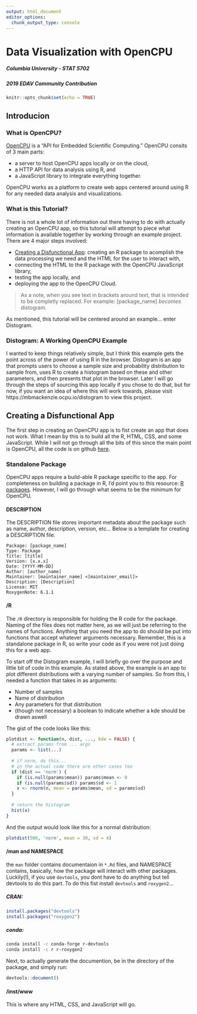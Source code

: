 ```yaml
---
output: html_document
editor_options: 
  chunk_output_type: console
---
```

# Data Visualization with OpenCPU
##### Columbia University - STAT 5702
##### 2019 EDAV Community Contribution

```r
knitr::opts_chunk$set(echo = TRUE)
```

## Introducion

### What is OpenCPU?
[OpenCPU](https://www.opencpu.org/) is a "API for Embedded Scientific Computing." OpenCPU consits of 3 main parts:

- a server to host OpenCPU apps locally or on the cloud,
- a HTTP API for data analysis using R, and
- a JavaScript library to integrate everything together. 

OpenCPU works as a platform to create web apps centered around using R for any needed data analysis and visualizations. 

### What is this Tutorial? 
There is not a whole lot of information out there having to do with actually creating an OpenCPU app, so this tutorial will attempt to piece what information is available together by working through an example project. There are 4 major steps involved:

- [Creating a Disfunctional App](#creating-a-disfunctional-app): creating an R package to acomplish the data processing we need and the HTML for the user to interact with, 
- connecting the HTML to the R package with the OpenCPU JavaScript library, 
- testing the app locally, and
- deploying the app to the OpenCPU Cloud. 

> As a note, when you see text in brackets around text, that is intended to be completly replaced. For example: [package_name] _becomes_ distogram.

As mentioned, this tutorial will be centered around an example... enter Distogram. 

### Distogram: A Working OpenCPU Example
I wanted to keep things relatively simple, but I think this example gets the point across of the power of using R in the browser. Distogram is an app that prompts users to choose a sample size and probability distribution to sample from, uses R to create a histogram based on these and other parameters, and then presents that plot in the browser. Later I will go through the steps of sourcing this app locally if you chose to do that, but for now, if you want an idea of where this will work towards, please visit https://mbmackenzie.ocpu.io/distogram to view this project.

## Creating a Disfunctional App
The first step in creating an OpenCPU app is to fist create an app that does not work. What I mean by this is to build all the R, HTML, CSS, and some JavaScript. While I will not go through all the bits of this since the main point is OpenCPU, all the code is on github [here](https://github.com/mbmackenzie/distogram).

### Standalone Package
OpenCPU apps require a build-able R package specific to the app. For completeness on building a package in R, I'd point you to this resource: [R packages](http://r-pkgs.had.co.nz/). However, I will go through what seems to be the minimum for OpenCPU.

#### DESCRIPTION
The DESCRIPTION file stores important metadata about the package such as name, author, description, version, etc... Below is a template for creating a DESCRIPTION file.

```
Package: [package_name]
Type: Package
Title: [title]
Version: [x.x.x]
Date: [YYYY-MM-DD]
Author: [author_name]
Maintainer: [maintainer_name] <[maintainer_email]>
Description: [Description]
License: MIT
RoxygenNote: 6.1.1
```

#### /R
The `/R` directory is responsible for holding the R code for the package. Naming of the files does not matter here, as we will just be referring to the names of functions. Anything that you need the app to do should be put into functions that accept whatever arguments necessary. Remember, this is a standalone package in R, so write your code as if you were not just doing this for a web app. 

To start off the Distogram example, I will briefly go over the purpose and little bit of code in this example. As stated above, the example is an app to plot different distributions with a varying number of samples. So from this, I needed a function that takes in as arguments:

- Number of samples
- Name of distribution
- Any parameters for that distribution
- (though not necessary) a boolean to indicate whether a kde should be drawn aswell

The gist of the code looks like this:
```r
plotdist <- function(n, dist, ..., kde = FALSE) {
  # extract params from ... args
  params <- list(...)
  
  # if norm, do this... 
  # in the actual code there are other cases too
  if (dist == 'norm') {
    if (is.null(params$mean)) params$mean <- 0
    if (is.null(params$sd)) params$sd <- 1
    x <- rnorm(n, mean = params$mean, sd = params$sd)
  }
  
  # return the histogram
  hist(x)
}
```

And the output would look like this for a normal distribution:
```r
plotdist(500, 'norm', mean = 30, sd = 4)
```

#### /man and NAMESPACE
the `man` folder contains documentaion in `*.Rd` files, and NAMESPACE contains, basically, how the package will interact with other packages. Luckily(!), if you use `devtools`, you dont have to do anything but tell devtools to do this part. To do this fist install `devtools` and `roxygen2`...

##### CRAN:
```r
install.packages("devtools")
install.packages("roxygen2")
```

##### conda:
```bash
conda install -c conda-forge r-devtools
conda install -c r r-roxygen2
```

Next, to actually generate the documention, be in the directory of the package, and simply run:

```r
devtools::document()
```

#### /inst/www
This is where any HTML, CSS, and JavaScript will go.  







